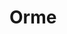 
# Orme

<ProjectDetails
  region="Reach"
  house="House Orme"
  type="Castle"
  status="Redo In Progress"
  warp="/warp orme"
  projectLead="Shymon184"
  dateStarted="January 29, 2021"
  dateCompleted="Invalid Date"
/>

